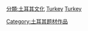 [[分類:土耳其文化|分類:土耳其文化]]
[[分類:亞洲背景作品|Turkey]]
[[分類:各國背景作品|Turkey]]
[[Category:土耳其题材作品|Category:土耳其题材作品]]